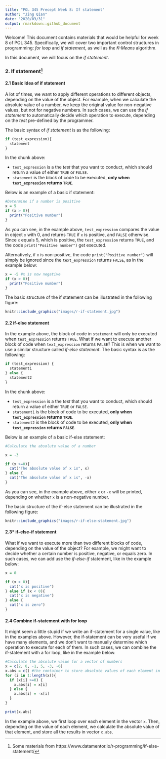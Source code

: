 ```yaml
---
title: "POL 345 Precept Week 8: If statement"
author: "Jing Qian"
date: "2020/03/31"
output: rmarkdown::github_document
---
```


Welcome! This document contains materials that would be helpful for week 8 of POL 345. Specifically, we will cover two important control structures in programming: *for loop* and *if statement*, as well as the *K-Means* algorithm. 

In this document, we will focus on the *if statement*.

### 2. If statement^[Some materials from https://www.datamentor.io/r-programming/if-else-statement/]

#### 2.1 Basic Idea of if statement

A lot of times, we want to apply different operations to different objects, depending on the value of the object. For example, when we calculate the absolute value of a number, we keep the original value for non-negative values, but not for negative numbers. In such cases, we can use the *if statement* to automatically decide which operation to execute, depending on the *test* pre-defined by the programmer. 

The basic syntax of *if statement* is as the following:
```r
if (test_expression){
  statement
}
```

In the chunk above:

  - `test_expression` is a the *test* that you want to conduct, which should return a value of either `TRUE` or `FALSE`. 
  - `statement` is the block of code to be executed, **only when `test_expression` returns `TRUE`**.

Below is an example of a basic if statement:

```r
#Determine if a number is positive
x = 5
if (x > 0){
  print("Positive number")
}
```

As you can see, in the example above, `test_expression` compares the value in object `x` with 0, and returns `TRUE` if `x` is positive, and `FALSE` otherwise. Since `x` equals 5, which is positive, the `test_expression` returns `TRUE`, and the code `print("Positive number")` get executed. 

Alternatively, if `x` is non-positive, the code `print("Positive number")` will simply be ignored since the `text_expression` returns `FALSE`, as in the example below:

```r
x = -5 #x is now negative
if (x > 0){
  print("Positive number")
}
```

The basic structure of the if statement can be illustrated in the following figure:

```r
knitr::include_graphics("images/r-if-statement.jpg")
```

#### 2.2 if-else statement

In the example above, the block of code in `statement` will only be executed when `test_expression` returns `TRUE`. What if we want to execute another block of code when `text_expression` returns `FALSE`? This is when we want to use a similar structure called *if-else statement*. The basic syntax is as the following:

```r
if (test_expression) {
  statement1
} else {
  statement2
}
```

In the chunk above: 

  - `test_expression` is a the *test* that you want to conduct, which should return a value of either `TRUE` or `FALSE`. 
  - `statement1` is the block of code to be executed, **only when `test_expression` returns `TRUE`**.
  - `statement2` is the block of code to be executed, **only when `test_expression` returns `FALSE`**.

Below is an example of a basic if-else statement:

```r
#Calculate the absolute value of a number

x = -3

if (x >=0){
  cat("The absolute value of x is", x)
} else {
  cat("The absolute value of x is", -x)
}
```

As you can see, in the example above, either `x` or `-x` will be printed, depending on whether `x` is a non-negative number. 

The basic structure of the if-else statement can be illustrated in the following figure:

```r
knitr::include_graphics("images/r-if-else-statement.jpg")
```

#### 2.3* if-else-if statement

What if we want to execute more than two different blocks of code, depending on the value of the object? For example, we might want to decide whether a certain number is positive, negative, or equals zero. In such cases, we can add use the *if-else-if* statement, like in the example below:

```r
x = 0

if (x > 0){
  cat("x is positive")
} else if (x < 0){
  cat("x is negative")
} else {
  cat("x is zero")
}

```

#### 2.4 Combine if-statement with for loop

It might seem a little stupid if we write an if-statement for a single value, like in the examples above. However, the if-statement can be very useful if we have many elements, and we don't want to manually determine which operation to execute for each of them. In such cases, we can combine the if-statement with a for loop, like in the example below:

```r
#Calculate the absolute value for a vector of numbers
x = c(2, 0, -1, 5, -3, -6)
x.abs = c() #the container to store absolute values of each element in x
for (i in 1:length(x)){
  if (x[i] >=0) {
    x.abs[i] = x[i]
  } else {
    x.abs[i] = -x[i]
  }
}

print(x.abs)
```

In the example above, we first loop over each element in the vector `x`. Then, depending on the value of each element, we calculate the absolute value of that element, and store all the results in vector `x.abs`.